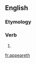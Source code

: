 ==English==

===Etymology===
{{suffix|appear|eth|lang=en}}

===Verb===
{{head|en}}

# {{en-archaic third-person singular of|appear}}

[[fr:appeareth]]